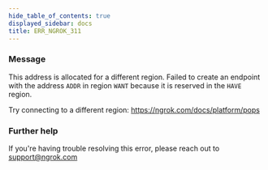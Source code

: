 ```yaml
---
hide_table_of_contents: true
displayed_sidebar: docs
title: ERR_NGROK_311
---
```


### Message

This address is allocated for a different region.
Failed to create an endpoint with the address `ADDR` in region `WANT` because it is reserved
in the `HAVE` region.

Try connecting to a different region: https://ngrok.com/docs/platform/pops

### Further help

If you're having trouble resolving this error, please reach out to [support@ngrok.com](mailto:support@ngrok.com?subject=Help%20with%20ERR_NGROK_311)
